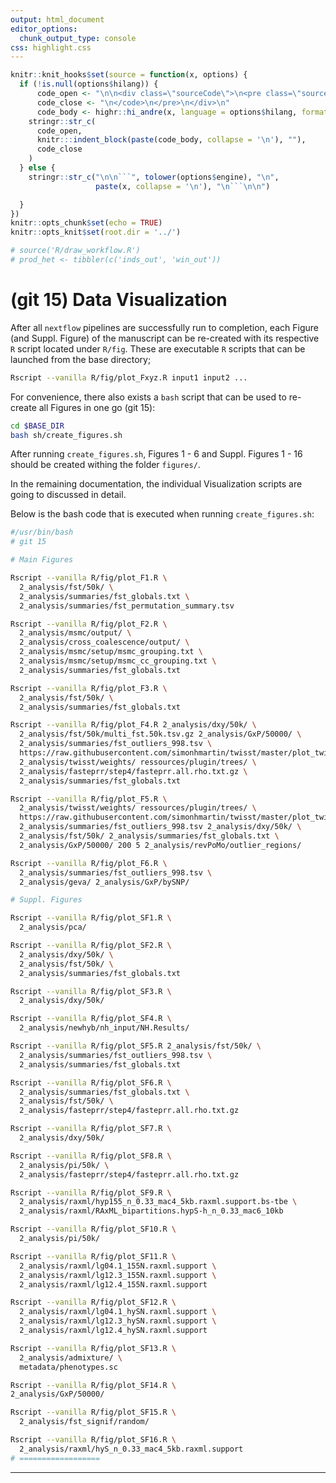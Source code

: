 ```yaml
---
output: html_document
editor_options:
  chunk_output_type: console
css: highlight.css
---
```


```r
knitr::knit_hooks$set(source = function(x, options) {
  if (!is.null(options$hilang)) {
      code_open <- "\n\n<div class=\"sourceCode\">\n<pre class=\"sourceCode\">\n<code class=\"sourceCode\">"
      code_close <- "\n</code>\n</pre>\n</div>\n"
      code_body <- highr::hi_andre(x, language = options$hilang, format = "html")
    stringr::str_c(
      code_open,
      knitr:::indent_block(paste(code_body, collapse = '\n'), ""),
      code_close
    )
  } else {
    stringr::str_c("\n\n```", tolower(options$engine), "\n",
                   paste(x, collapse = '\n'), "\n```\n\n")

  }
})
knitr::opts_chunk$set(echo = TRUE)
knitr::opts_knit$set(root.dir = '../')
```


```r
# source('R/draw_workflow.R')
# prod_het <- tibbler(c('inds_out', 'win_out'))
```

# (git 15) Data Visualization

After all `nextflow` pipelines are successfully run to completion, each Figure (and Suppl. Figure) of the manuscript can be re-created with its respective `R` script located under `R/fig`.
These are executable `R` scripts that can be launched from the base directory;

```sh
Rscript --vanilla R/fig/plot_Fxyz.R input1 input2 ...
```

For convenience, there also exists a `bash` script that can be used to re-create all Figures in one go (git 15):

```sh
cd $BASE_DIR
bash sh/create_figures.sh
```

After running `create_figures.sh`, Figures 1 - 6 and Suppl. Figures 1 - 16 should be created withing the folder `figures/`.

In the remaining documentation, the individual Visualization scripts are going to discussed in detail.

Below is the bash code that is executed when running `create_figures.sh`:

```sh
#/usr/bin/bash
# git 15

# Main Figures

Rscript --vanilla R/fig/plot_F1.R \
  2_analysis/fst/50k/ \
  2_analysis/summaries/fst_globals.txt \
  2_analysis/summaries/fst_permutation_summary.tsv

Rscript --vanilla R/fig/plot_F2.R \
  2_analysis/msmc/output/ \
  2_analysis/cross_coalescence/output/ \
  2_analysis/msmc/setup/msmc_grouping.txt \
  2_analysis/msmc/setup/msmc_cc_grouping.txt \
  2_analysis/summaries/fst_globals.txt

Rscript --vanilla R/fig/plot_F3.R \
  2_analysis/fst/50k/ \
  2_analysis/summaries/fst_globals.txt

Rscript --vanilla R/fig/plot_F4.R 2_analysis/dxy/50k/ \
  2_analysis/fst/50k/multi_fst.50k.tsv.gz 2_analysis/GxP/50000/ \
  2_analysis/summaries/fst_outliers_998.tsv \
  https://raw.githubusercontent.com/simonhmartin/twisst/master/plot_twisst.R \
  2_analysis/twisst/weights/ ressources/plugin/trees/ \
  2_analysis/fasteprr/step4/fasteprr.all.rho.txt.gz \
  2_analysis/summaries/fst_globals.txt

Rscript --vanilla R/fig/plot_F5.R \
  2_analysis/twisst/weights/ ressources/plugin/trees/ \
  https://raw.githubusercontent.com/simonhmartin/twisst/master/plot_twisst.R \
  2_analysis/summaries/fst_outliers_998.tsv 2_analysis/dxy/50k/ \
  2_analysis/fst/50k/ 2_analysis/summaries/fst_globals.txt \
  2_analysis/GxP/50000/ 200 5 2_analysis/revPoMo/outlier_regions/

Rscript --vanilla R/fig/plot_F6.R \
  2_analysis/summaries/fst_outliers_998.tsv \
  2_analysis/geva/ 2_analysis/GxP/bySNP/

# Suppl. Figures

Rscript --vanilla R/fig/plot_SF1.R \
  2_analysis/pca/

Rscript --vanilla R/fig/plot_SF2.R \
  2_analysis/dxy/50k/ \
  2_analysis/fst/50k/ \
  2_analysis/summaries/fst_globals.txt

Rscript --vanilla R/fig/plot_SF3.R \
  2_analysis/dxy/50k/

Rscript --vanilla R/fig/plot_SF4.R \
  2_analysis/newhyb/nh_input/NH.Results/

Rscript --vanilla R/fig/plot_SF5.R 2_analysis/fst/50k/ \
  2_analysis/summaries/fst_outliers_998.tsv \
  2_analysis/summaries/fst_globals.txt

Rscript --vanilla R/fig/plot_SF6.R \
  2_analysis/summaries/fst_globals.txt \
  2_analysis/fst/50k/ \
  2_analysis/fasteprr/step4/fasteprr.all.rho.txt.gz

Rscript --vanilla R/fig/plot_SF7.R \
  2_analysis/dxy/50k/

Rscript --vanilla R/fig/plot_SF8.R \
  2_analysis/pi/50k/ \
  2_analysis/fasteprr/step4/fasteprr.all.rho.txt.gz

Rscript --vanilla R/fig/plot_SF9.R \
  2_analysis/raxml/hyp155_n_0.33_mac4_5kb.raxml.support.bs-tbe \
  2_analysis/raxml/RAxML_bipartitions.hypS-h_n_0.33_mac6_10kb

Rscript --vanilla R/fig/plot_SF10.R \
  2_analysis/pi/50k/

Rscript --vanilla R/fig/plot_SF11.R \
  2_analysis/raxml/lg04.1_155N.raxml.support \
  2_analysis/raxml/lg12.3_155N.raxml.support \
  2_analysis/raxml/lg12.4_155N.raxml.support

Rscript --vanilla R/fig/plot_SF12.R \
  2_analysis/raxml/lg04.1_hySN.raxml.support \
  2_analysis/raxml/lg12.3_hySN.raxml.support \
  2_analysis/raxml/lg12.4_hySN.raxml.support

Rscript --vanilla R/fig/plot_SF13.R \
  2_analysis/admixture/ \
  metadata/phenotypes.sc

Rscript --vanilla R/fig/plot_SF14.R \
2_analysis/GxP/50000/

Rscript --vanilla R/fig/plot_SF15.R \
  2_analysis/fst_signif/random/

Rscript --vanilla R/fig/plot_SF16.R \
  2_analysis/raxml/hyS_n_0.33_mac4_5kb.raxml.support
# ==================
```

---
